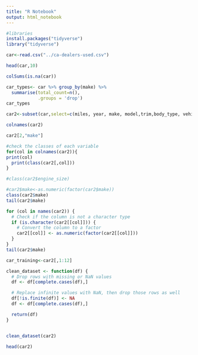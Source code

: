 ```yaml
---
title: "R Notebook"
output: html_notebook
---
```


```r
#libraries
install.packages("tidyverse")
library("tidyverse")
```


```r
car<-read.csv("../ca-dealers-used.csv")

```

```r
head(car,10)
```

```r
colSums(is.na(car))
```
```r
car_types<- car %>% group_by(make) %>% 
  summarise(total_count=n(),
            .groups = 'drop')
car_types
```
```r
car2<-subset(car,select=c(miles, year, make, model,trim,body_type, vehicle_type, drivetrain, transmission, fuel_type,engine_size, city,price))

colnames(car2)
```

```r
car2[2,"make"]
```


```r
#check the classes of each variable
for(col in colnames(car2)){
print(col)
  print(class(car2[,col]))
}

#class(car2$engine_size)
```
```r
#car2$make<-as.numeric(factor(car2$make))
class(car2$make)
tail(car2$make)

for (col in names(car2)) {
  # Check if the column is not a character type
  if (is.character(car2[[col]])) {
    # Convert the column to a factor
    car2[[col]] <- as.numeric(factor(car2[[col]]))
  }
}
tail(car2$make)

```

```r
car_training<-car2[,1:12]

```


```r
clean_dataset <- function(df) {
  # Drop rows with missing or NaN values
  df <- df[complete.cases(df),]

  # Replace infinite values with NaN, then drop those rows as well
  df[!is.finite(df)] <- NA
  df <- df[complete.cases(df),]

  return(df)
}


clean_dataset(car2)

head(car2)
```

